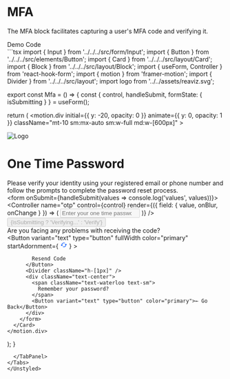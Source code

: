 
<Meta title="Blocks/Authentication/MFA" />

# MFA
The MFA block facilitates capturing a user's MFA code and verifying it.

<Unstyled>
  <Tabs direction="rtl">
    <TabList>
      <Tab>
        Demo
      </Tab>
      <Tab>
        Code
      </Tab>
    </TabList>
    <TabPanel>
      <div className="flex flex-col border justify-center items-center min-h-[840px] border-gray-700">
        <div className="min-w-[600px] flex justify-center items-center">
          <Mfa />
        </div>
      </div>
    </TabPanel>
    <TabPanel>
  ```tsx
import { Input } from '../../../src/form/Input';
import { Button } from '../../../src/elements/Button';
import { Card } from '../../../src/layout/Card';
import { Block } from '../../../src/layout/Block';
import { useForm, Controller } from 'react-hook-form';
import { motion } from 'framer-motion';
import { Divider } from '../../../src/layout';
import logo from '../../assets/reaviz.svg';

export const Mfa = () => {
  const { control, handleSubmit, formState: { isSubmitting } } = useForm();

  return (
    <motion.div
      initial={{ y: -20, opacity: 0 }}
      animate={{ y: 0, opacity: 1 }}
      className="mt-10 sm:mx-auto sm:w-full md:w-[600px]"
    >
      <Card className="w-full">
        <div className="flex flex-col items-center justify-center pt-2 pb-5 text-center">
          <img src={logo} alt="Logo" className="h-11 w-auto mb-2" />
          <h1 className="mt-2 mb-0 text-2xl font-sans font-bold">One Time Password</h1>
          <div className="text-waterloo">Please verify your identity using your registered email or phone number and follow the prompts to complete the password reset process.</div>
        </div>
        <form onSubmit={handleSubmit(values => console.log('values', values))}>
          <Block>
            <Controller
              name="otp"
              control={control}
              render={({ field: { value, onBlur, onChange } }) => (
                <Input
                  name="otp"
                  disabled={isSubmitting}
                  value={value}
                  placeholder="Enter your one time password"
                  type="number"
                  onChange={onChange}
                  onBlur={onBlur}
                />
              )}
            />
          </Block>
          <Button
            type="submit"
            fullWidth
            variant="filled"
            color="primary"
            className="mt-5"
            disabled={isSubmitting}
          >
            {isSubmitting ? 'Verifying...' : 'Verify'}
          </Button>
          <div className="text-center text-waterloo text-sm mt-5">
            Are you facing any problems with receiving the code?
          </div>
          <Button variant="text" type="button" fullWidth color="primary"
            startAdornment={
              <svg width="17" height="16" viewBox="0 0 17 16" fill="none" xmlns="http://www.w3.org/2000/svg">
                <path d="M13.1667 5.33335L10.5 8.00002H12.5C12.5 10.2067 10.7067 12 8.50002 12C7.82669 12 7.18669 11.8334 6.63335 11.5334L5.66002 12.5067C6.48002 13.0267 7.45335 13.3334 8.50002 13.3334C11.4467 13.3334 13.8334 10.9467 13.8334 8.00002H15.8334L13.1667 5.33335ZM4.50002 8.00002C4.50002 5.79335 6.29335 4.00002 8.50002 4.00002C9.17335 4.00002 9.81335 4.16669 10.3667 4.46669L11.34 3.49335C10.52 2.97335 9.54669 2.66669 8.50002 2.66669C5.55335 2.66669 3.16669 5.05335 3.16669 8.00002H1.16669L3.83335 10.6667L6.50002 8.00002H4.50002Z" fill="#105EFF"/>
              </svg>
            }
          >

            Resend Code
          </Button>
          <Divider className="h-[1px]" />
          <div className="text-center">
            <span className="text-waterloo text-sm">
              Remember your password?
            </span>
            <Button variant="text" type="button" color="primary">← Go Back</Button>
          </div>
        </form>
      </Card>
    </motion.div>
  );
}
  ```
    </TabPanel>
  </Tabs>
</Unstyled>
